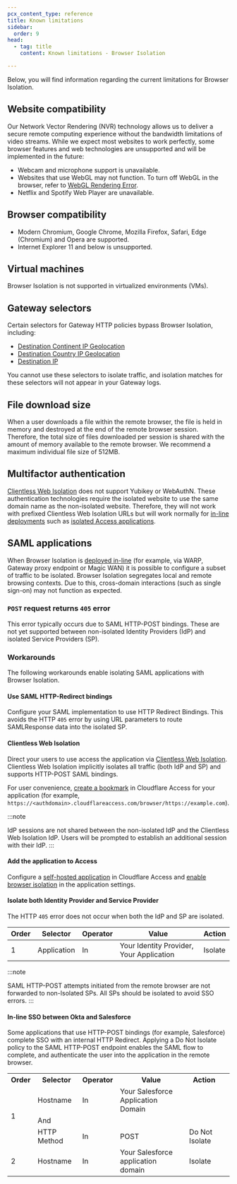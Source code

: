 ```yaml
---
pcx_content_type: reference
title: Known limitations
sidebar:
  order: 9
head:
  - tag: title
    content: Known limitations - Browser Isolation

---
```


Below, you will find information regarding the current limitations for Browser Isolation.

## Website compatibility

Our Network Vector Rendering (NVR) technology allows us to deliver a secure remote computing experience without the bandwidth limitations of video streams. While we expect most websites to work perfectly, some browser features and web technologies are unsupported and will be implemented in the future:

* Webcam and microphone support is unavailable.
* Websites that use WebGL may not function. To turn off WebGL in the browser, refer to [WebGL Rendering Error](/cloudflare-one/faq/troubleshooting/#i-see-webgl-rendering-error).
* Netflix and Spotify Web Player are unavailable.

## Browser compatibility

* Modern Chromium, Google Chrome, Mozilla Firefox, Safari, Edge (Chromium) and Opera are supported.
* Internet Explorer 11 and below is unsupported.

## Virtual machines

Browser Isolation is not supported in virtualized environments (VMs).

## Gateway selectors

Certain selectors for Gateway HTTP policies bypass Browser Isolation, including:

* [Destination Continent IP Geolocation](/cloudflare-one/policies/gateway/http-policies/#destination-continent)
* [Destination Country IP Geolocation](/cloudflare-one/policies/gateway/http-policies/#destination-country)
* [Destination IP](/cloudflare-one/policies/gateway/http-policies/#destination-ip)

You cannot use these selectors to isolate traffic, and isolation matches for these selectors will not appear in your Gateway logs.

## File download size

When a user downloads a file within the remote browser, the file is held in memory and destroyed at the end of the remote browser session. Therefore, the total size of files downloaded per session is shared with the amount of memory available to the remote browser. We recommend a maximum individual file size of 512MB.

## Multifactor authentication

[Clientless Web Isolation](/cloudflare-one/policies/browser-isolation/setup/clientless-browser-isolation/) does not support Yubikey or WebAuthN. These authentication technologies require the isolated website to use the same domain name as the non-isolated website. Therefore, they will not work with prefixed Clientless Web Isolation URLs but will work normally for [in-line deployments](/cloudflare-one/policies/browser-isolation/setup/) such as [isolated Access applications](/cloudflare-one/policies/access/isolate-application/).

## SAML applications

When Browser Isolation is [deployed in-line](/cloudflare-one/policies/browser-isolation/setup/) (for example, via WARP, Gateway proxy endpoint or Magic WAN) it is possible to configure a subset of traffic to be isolated. Browser Isolation segregates local and remote browsing contexts. Due to this, cross-domain interactions (such as single sign-on) may not function as expected.

### `POST` request returns `405` error

This error typically occurs due to SAML HTTP-POST bindings. These are not yet supported between non-isolated Identity Providers (IdP) and isolated Service Providers (SP).

### Workarounds

The following workarounds enable isolating SAML applications with Browser Isolation.

#### Use SAML HTTP-Redirect bindings

Configure your SAML implementation to use HTTP Redirect Bindings. This avoids the HTTP `405` error by using URL parameters to route SAMLResponse data into the isolated SP.

#### Clientless Web Isolation

Direct your users to use access the application via [Clientless Web Isolation](/cloudflare-one/policies/browser-isolation/setup/clientless-browser-isolation/). Clientless Web Isolation implicitly isolates all traffic (both IdP and SP) and supports HTTP-POST SAML bindings.

For user convenience, [create a bookmark](/cloudflare-one/applications/bookmarks/) in Cloudflare Access for your application (for example, `https://<authdomain>.cloudflareaccess.com/browser/https://example.com`).

:::note

IdP sessions are not shared between the non-isolated IdP and the Clientless Web Isolation IdP. Users will be prompted to establish an additional session with their IdP.
:::

#### Add the application to Access

Configure a [self-hosted application](/cloudflare-one/applications/configure-apps/self-hosted-apps/) in Cloudflare Access and [enable browser isolation](/cloudflare-one/policies/access/isolate-application/) in the application settings.

#### Isolate both Identity Provider and Service Provider

The HTTP `405` error does not occur when both the IdP and SP are isolated.



| Order | Selector    | Operator | Value                                    | Action  |
| ----- | ----------- | -------- | ---------------------------------------- | ------- |
| 1     | Application | In       | Your Identity Provider, Your Application | Isolate |



:::note

SAML HTTP-POST attempts initiated from the remote browser are not forwarded to non-Isolated SPs. All SPs should be isolated to avoid SSO errors.
:::

#### In-line SSO between Okta and Salesforce

Some applications that use HTTP-POST bindings (for example, Salesforce) complete SSO with an internal HTTP Redirect. Applying a Do Not Isolate policy to the SAML HTTP-POST endpoint enables the SAML flow to complete, and authenticate the user into the application in the remote browser.



<table>
  <tbody>
    <th colspan="1" rowspan="1">
      Order
    </th>
    <th colspan="1" rowspan="1">
      Selector
    </th>
    <th colspan="1" rowspan="1">
      Operator
    </th>
    <th colspan="1" rowspan="1">
      Value
    </th>
    <th colspan="1" rowspan="1">
      Action
    </th>
    <tr>
      <td colspan="1" rowspan="3">
      1
      </td>
      <td colspan="1" rowspan="1">
      Hostname
      </td>
      <td colspan="1" rowspan="1">
      In
      </td>
      <td colspan="1" rowspan="1">
      Your Salesforce Application Domain
      </td>
      <td colspan="1" rowspan="1">
      </td>
      <td colspan="1" rowspan="1">
      </td>
    </tr>
    <tr>
      <td colspan="3" rowspan="1">
      And
      </td>
      <td colspan="1" rowspan="1">
      </td>
      <td colspan="1" rowspan="1">
      </td>
    </tr>
    <tr>
      <td colspan="1" rowspan="1">
      HTTP Method
      </td>
      <td colspan="1" rowspan="1">
      In
      </td>
      <td colspan="1" rowspan="1">
      POST
      </td>
      <td colspan="1" rowspan="1">
      Do Not Isolate
      </td>
    </tr>
    <tr>
      <td colspan="1" rowspan="1">
      2
      </td>
      <td colspan="1" rowspan="1">
      Hostname
      </td>
      <td colspan="1" rowspan="1">
      In
      </td>
      <td colspan="1" rowspan="1">
      Your Salesforce application domain
      </td>
      <td colspan="1" rowspan="1">
      Isolate
      </td>
    </tr>
  </tbody>
</table>
